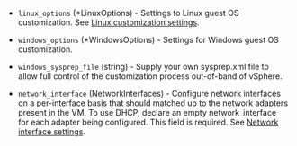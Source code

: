 <!-- Code generated from the comments of the CustomizeConfig struct in builder/vsphere/clone/step_customize.go; DO NOT EDIT MANUALLY -->

- `linux_options` (\*LinuxOptions) - Settings to Linux guest OS customization. See [Linux customization settings](#linux-customization-settings).

- `windows_options` (\*WindowsOptions) - Settings for Windows guest OS customization.

- `windows_sysprep_file` (string) - Supply your own sysprep.xml file to allow full control of the customization process out-of-band of vSphere.

- `network_interface` (NetworkInterfaces) - Configure network interfaces on a per-interface basis that should matched up to the network adapters present in the VM.
  To use DHCP, declare an empty network_interface for each adapter being configured. This field is required.
  See [Network interface settings](#network-interface-settings).

<!-- End of code generated from the comments of the CustomizeConfig struct in builder/vsphere/clone/step_customize.go; -->

